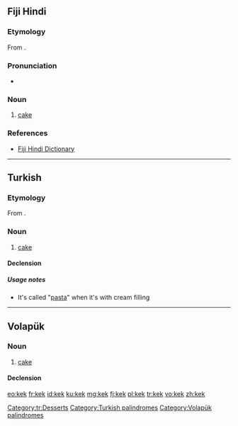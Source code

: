 {{also|kék}}
==Fiji Hindi==

===Etymology===
From {{etyl|en|hif}} {{term|cake}}.

===Pronunciation===
* {{IPA|/keːk/|lang=hif}}

===Noun===
{{head|hif|noun}}

# [[cake]]

===References===
* [http://www.geocities.com/fijihindi/FijiHindiEnglishDict.htm#k Fiji Hindi Dictionary]

----

==Turkish==

===Etymology===
From {{etyl|en|tr}} {{term|cake|lang=en}}.

===Noun===
{{tr-noun|i|ler}}

# [[cake]]

====Declension====
{{tr-noun-c|e|t}}

=====Usage notes=====
* It's called "[[pasta]]" when it's with cream filling

[[Category:tr:Desserts]]
[[Category:Turkish palindromes]]

----

==Volapük==

===Noun===
{{vo-noun}}

# [[cake]]

====Declension====
{{vo-decl-noun}}

[[Category:Volapük palindromes]]

[[eo:kek]]
[[fr:kek]]
[[id:kek]]
[[ku:kek]]
[[mg:kek]]
[[fj:kek]]
[[pl:kek]]
[[tr:kek]]
[[vo:kek]]
[[zh:kek]]